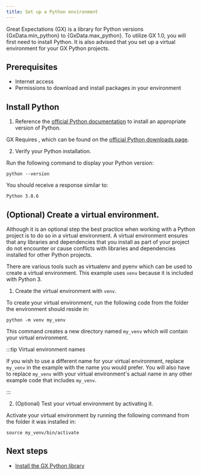 ```yaml
---
title: Set up a Python environment
---
```



<p>Great Expectations (GX) is a library for Python versions {GxData.min_python} to {GxData.max_python}.  To utilize GX 1.0, you will first need to install Python.  It is also advised that you set up a virtual environment for your GX Python projects.</p>

## Prerequisites

- Internet access
- Permissions to download and install packages in your environment

## Install Python

1. Reference the [official Python documentation](https://www.python.org/) to install an appropriate version of Python.

  GX Requires <PythonVersion/>, which can be found on the [official Python downloads page](https://www.python.org/downloads/).


2. Verify your Python installation.

  Run the following command to display your Python version:

  ```shell title="Terminal input"
  python --version
  ```

  You should receive a response similar to:

  ```shell title="Terminal output"
  Python 3.8.6
  ```

## (Optional) Create a virtual environment.

  Although it is an optional step the best practice when working with a Python project is to do so in a virtual environment.  A virtual environment ensures that any libraries and dependencies that you install as part of your project do not encounter or cause conflicts with libraries and dependencies installed for other Python projects.

  There are various tools such as virtualenv and pyenv which can be used to create a virtual environment.  This example uses `venv` because it is included with Python 3.

1. Create the virtual environment with `venv`.

  To create your virtual environment, run the following code from the folder the environment should reside in:

  ```shell title="Terminal input"
  python -m venv my_venv
  ```

  This command creates a new directory named `my_venv` which will contain your virtual environment.

  :::tip Virtual environment names

  If you wish to use a different name for your virtual environment, replace `my_venv` in the example with the name you would prefer.  You will also have to replace `my_venv` with your virtual environment's actual name in any other example code that includes `my_venv`.

  :::

2. (Optional) Test your virtual environment by activating it.

  Activate your virtual environment by running the following command from the folder it was installed in:

  ```shell title="Terminal input"
  source my_venv/bin/activate
  ```

## Next steps
- [Install the GX Python library](/core/installation_and_setup/install_gx.md)